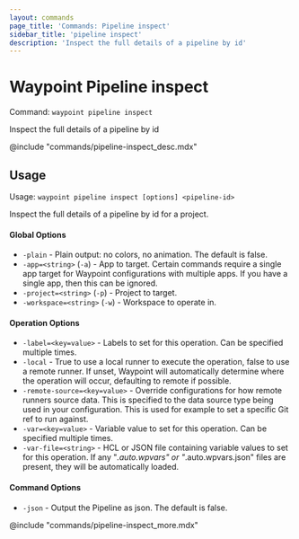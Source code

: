 ```yaml
---
layout: commands
page_title: 'Commands: Pipeline inspect'
sidebar_title: 'pipeline inspect'
description: 'Inspect the full details of a pipeline by id'
---
```


# Waypoint Pipeline inspect

Command: `waypoint pipeline inspect`

Inspect the full details of a pipeline by id

@include "commands/pipeline-inspect_desc.mdx"

## Usage

Usage: `waypoint pipeline inspect [options] <pipeline-id>`

Inspect the full details of a pipeline by id for a project.

#### Global Options

- `-plain` - Plain output: no colors, no animation. The default is false.
- `-app=<string>` (`-a`) - App to target. Certain commands require a single app target for Waypoint configurations with multiple apps. If you have a single app, then this can be ignored.
- `-project=<string>` (`-p`) - Project to target.
- `-workspace=<string>` (`-w`) - Workspace to operate in.

#### Operation Options

- `-label=<key=value>` - Labels to set for this operation. Can be specified multiple times.
- `-local` - True to use a local runner to execute the operation, false to use a remote runner.
  If unset, Waypoint will automatically determine where the operation will occur,
  defaulting to remote if possible.
- `-remote-source=<key=value>` - Override configurations for how remote runners source data. This is specified to the data source type being used in your configuration. This is used for example to set a specific Git ref to run against.
- `-var=<key=value>` - Variable value to set for this operation. Can be specified multiple times.
- `-var-file=<string>` - HCL or JSON file containing variable values to set for this operation. If any "_.auto.wpvars" or "_.auto.wpvars.json" files are present, they will be automatically loaded.

#### Command Options

- `-json` - Output the Pipeline as json. The default is false.

@include "commands/pipeline-inspect_more.mdx"
